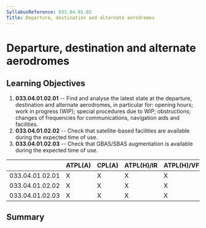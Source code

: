 ```yaml
---
SyllabusReference: 033.04.01.02
Title: Departure, destination and alternate aerodromes
---
```


# Departure, destination and alternate aerodromes

## Learning Objectives

1.  **033.04.01.02.01** -- Find and analyse the latest state at the departure,
    destination and alternate aerodromes, in particular for: opening hours; work
    in progress (WIP); special procedures due to WIP; obstructions; changes of
    frequencies for communications, navigation aids and facilities.
2.  **033.04.01.02.02** -- Check that satellite-based facilities are available
    during the expected time of use.
3.  **033.04.01.02.03** -- Check that GBAS/SBAS augmentation is available during
    the expected time of use.

|                 | ATPL(A) | CPL(A) | ATPL(H)/IR | ATPL(H)/VFR | CPL(H) | IR  | CBIR(A) |
| --------------- | ------- | ------ | ---------- | ----------- | ------ | --- | ------- |
| 033.04.01.02.01 | X       | X      | X          | X           | X      | X   | X       |
| 033.04.01.02.02 | X       | X      | X          | X           | X      | X   | X       |
| 033.04.01.02.03 | X       | X      | X          | X           | X      | X   | X       |

## Summary
